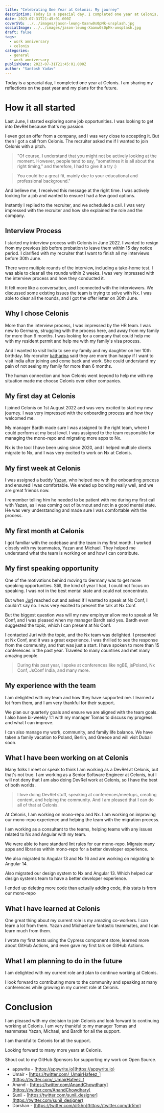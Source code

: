 ```yaml
---
title: "Celebrating One Year at Celonis: My journey"
description: Today is a speacial day, I completed one year at Celonis. I am sharing my reflections on the past year and my plans for the future.
date: 2023-07-31T21:45:01.000Z
coverSVG: ../../images/jason-leung-Xaanw0s0pMk-unsplash.jpg
socialImage: ../../images/jason-leung-Xaanw0s0pMk-unsplash.jpg
draft: false
tags:
  - work anniversary
  - celonis
categories:
  - general
  - work anniversary
publishDate: 2023-07-31T21:45:01.000Z
author: "Santosh Yadav"
---
```



Today is a speacial day, I completed one year at Celonis. I am sharing my reflections on the past year and my plans for the future.

# How it all started

Last June, I started exploring some job opportunities. I was looking to get into DevRel because that's my passion.

I even got an offer from a company, and I was very close to accepting it. But then I got a call from Celonis. The recruiter asked me if I wanted to join Celonis with a pitch. 

> "Of course, I understand that you might not be actively looking at the moment. However, people tend to say, "sometimes it is all about the right timing," and therefore, I had to give it a try :)

> You could be a great fit, mainly due to your educational and professional background."

And believe me, I received this message at the right time. I was actively looking for a job and wanted to ensure I had a few good options.

Instantly I replied to the recruiter, and we scheduled a call. I was very impressed with the recruiter and how she explained the role and the company.

## Interview Process

I started my interview process with Celonis in June 2022. I wanted to resign from my previous job before probation to leave them within 15 day notice period. I clarified with my recruiter that I want to finish all my interviews before 30th June.

There were multiple rounds of the interview, including a take-home test. I was able to clear all the rounds within 2 weeks. I was very impressed with the interview process and how they conducted it.

It felt more like a conversation, and I connected with the interviewers. We discussed some existing issues the team is trying to solve with Nx. I was able to clear all the rounds, and I got the offer letter on 30th June.

## Why I chose Celonis

More than the interview process, I was impressed by the HR team. I was new to Germany, struggling with the process here, and away from my family for more than 6 months. I was looking for a company that could help me with my resident permit and help me with my family's visa process.

And I wanted to visit India to see my family and my daughter on her 10th birthday. My recruiter [katharina](https://www.linkedin.com/in/katharina-f%C3%A4ger-65874a110/) said they are more than happy if I want to visit india after joining and come back and work. She could understand my pain of not seeing my family for more than 6 months.

The human connection and how Celonis went beyond to help me with my situation made me choose Celonis over other companies.

## My first day at Celonis

I joined Celonis on 1st August 2022 and was very excited to start my new journey. I was very impressed with the onboarding process and how they welcomed me.

My manager Bardh made sure I was assigned to the right team, where I could perform at my best level. I was assigned to the team responsible for managing the mono-repo and migrating more apps to Nx.

Nx is the tool I have been using since 2020, and I helped multiple clients migrate to Nx, and I was very excited to work on Nx at Celonis.

## My first week at Celonis

I was assigned a buddy [Yazan](https://twitter.com/YazanAabed), who helped me with the onboarding process and ensured I was comfortable. We ended up bonding really well, and we are great friends now.

I remember telling him he needed to be patient with me during my first call with Yazan, as I was coming out of burnout and not in a good mental state. He was very understanding and made sure I was comfortable with the process.


## My first month at Celonis

I got familiar with the codebase and the team in my first month. I worked closely with my teammates, Yazan and Michael. They helped me understand what the team is working on and how I can contribute.

## My first speaking opportunity

One of the motivations behind moving to Germany was to get more speaking opportunities. Still, the kind of year I had, I could not focus on speaking. I was not in the best mental state and could not concentrate.

But when [Juri](https://twitter.com/juristr) reached out and asked if I wanted to speak at Nx Conf, I couldn't say no. I was very excited to present the talk at Nx Conf. 

But the biggest question was will my new employer allow me to speak at Nx Conf, and I was pleased when my manager Bardh said yes. Bardh even suggested the topic, which I can present at Nx Conf.

I contacted Juri with the topic, and the Nx team was delighted. I presented at Nx Conf, and it was a great experience. I was thrilled to see the response from the community, and that was just a start. I have spoken to more than 15 conferences in the past year. Traveled to many countries and met many amazing people.

> During this past year, I spoke at conferences like ngBE, jsPoland, Nx Conf, JsConf India, and many more.

## My experience with the team

I am delighted with my team and how they have supported me. I learned a lot from them, and I am very thankful for their support.

We plan our quarterly goals and ensure we are aligned with the team goals. I also have bi-weekly 1:1 with my manager Tomas to discuss my progress and what I can improve.

I can also manage my work, community, and family life balance. We have taken a family vacation to Poland, Berlin, and Greece and will visit Dubai soon.

## What I have been working on at Celonis

Many folks I meet or speak to think I am working as a DevRel at Celonis, but that's not true. I am working as a Senior Software Engineer at Celonis, 
but I will not deny that I am also doing DevRel work at Celonis, so I have the best of both worlds.

> I love doing DevRel stuff, speaking at conferences/meetups, creating content, and helping the community. And I am pleased that I can do all of that at Celonis.

At Celonis, I am working on mono-repo and Nx. I am working on improving our mono-repo experience and helping the team with the migration process.

I am working as a consultant to the teams, helping teams with any issues related to Nx and Angular with my team. 

We were able to have standard lint rules for our mono-repo. Migrate many apps and libraries within mono-repo for a better developer experience.

We also migrated to Angular 13 and Nx 16 and are working on migrating to Angular 14.

Also migrated our design system to Nx and Angular 13. Which helped our design systems team to have a better developer experience.

I ended up deleting more code than actually adding code, this stats is from our mono-repo

<BlogImage src={cotribution} alt="Contribution to Celonis mono-repo." />

## What I have learned at Celonis

One great thing about my current role is my amazing co-workers. I can learn a lot from them. Yazan and Michael are fantastic teammates, and I can learn much from them.

I wrote my first tests using the Cypress component store, learned more about GitHub Actions, and even gave my first talk on GitHub Actions.


## What I am planning to do in the future

I am delighted with my current role and plan to continue working at Celonis. 

I look forward to contributing more to the community and speaking at many conferences while growing in my current role at Celonis.


# Conclusion

I am pleased with my decision to join Celonis and look forward to continuing working at Celonis. I am very thankful to my manager Tomas and teammates Yazan, Michael, and Bardh for all the support.

I am thankful to Celonis for all the support.

Looking forward to many more years at Celonis.


Shout out to my GitHub Sponsors for supporting my work on Open Source.
- appwrite - [https://appwrite.io](https://appwrite.io)
- Umair - [https://twitter.com/_UmairHafeez_](https://twitter.com/_UmairHafeez_)
- Anand - [https://twitter.com/AnandChowdhary](https://twitter.com/AnandChowdhary)
- Sunil - [https://twitter.com/sunil_designer](https://twitter.com/sunil_designer)
- Darshan - [https://twitter.com/dr5hn](https://twitter.com/dr5hn)